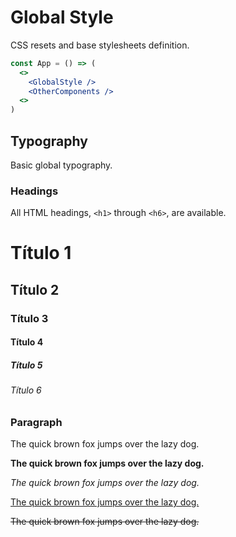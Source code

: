 
<Meta title='Styles/GlobalStyle' component={GlobalStyle}/>

# Global Style

CSS resets and base stylesheets definition.

```jsx
const App = () => (
  <>
    <GlobalStyle />
    <OtherComponents />
  <>
)

```
## Typography

Basic global typography.

### Headings

All HTML headings, `<h1>` through `<h6>`, are available.

<Preview>
  <Story name="Hedings">
    <div>
      <h1>Título 1</h1>
      <h2>Título 2</h2>
      <h3>Título 3</h3>
      <h4>Título 4</h4>
      <h5>Título 5</h5>
      <h6>Título 6</h6>
    </div>
  </Story>
</Preview>

### Paragraph

<Preview>
  <Story name="Paragraph">
    <div>
      <p >The quick brown fox jumps over the lazy dog.</p>
    </div>
     <div><p>
        <strong>The quick brown fox jumps over the lazy dog.</strong>
      </p></div>
      <div><p>
        <em>The quick brown fox jumps over the lazy dog.</em>
      </p></div>
      <div><p>
        <u>The quick brown fox jumps over the lazy dog.</u>
      </p></div>
      <div><p>
        <s>The quick brown fox jumps over the lazy dog.</s>
      </p></div>	
  </Story>
</Preview>
